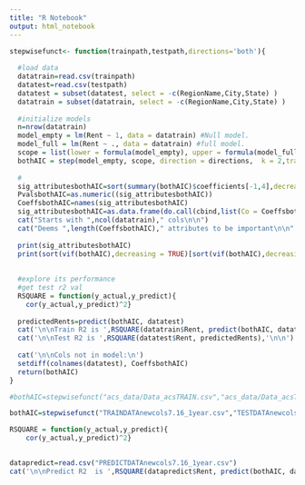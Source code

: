 ```yaml
---
title: "R Notebook"
output: html_notebook
---
```


```r
stepwisefunct<- function(trainpath,testpath,directions='both'){
  
  #load data
  datatrain=read.csv(trainpath)
  datatest=read.csv(testpath)
  datatest = subset(datatest, select = -c(RegionName,City,State) )
  datatrain = subset(datatrain, select = -c(RegionName,City,State) )
  
  #initialize models
  n=nrow(datatrain)
  model_empty = lm(Rent ~ 1, data = datatrain) #Null model.
  model_full = lm(Rent ~ ., data = datatrain) #full model.
  scope = list(lower = formula(model_empty), upper = formula(model_full))
  bothAIC = step(model_empty, scope, direction = directions,  k = 2,trace=0)
  
  #
  sig_attributesbothAIC=sort(summary(bothAIC)$coefficients[-1,4],decreasing = TRUE)
  PvalsbothAIC=as.numeric((sig_attributesbothAIC))
  CoeffsbothAIC=names(sig_attributesbothAIC)
  sig_attributesbothAIC=as.data.frame(do.call(cbind,list(Co = CoeffsbothAIC, P = PvalsbothAIC)))
  cat("Starts with ",ncol(datatrain)," cols\n\n")
  cat("Deems ",length(CoeffsbothAIC)," attributes to be important\n\n" )
  
  print(sig_attributesbothAIC)
  print(sort(vif(bothAIC),decreasing = TRUE)[sort(vif(bothAIC),decreasing = TRUE)>5])
  
  
  #explore its performance 
  #get test r2 val 
  RSQUARE = function(y_actual,y_predict){
    cor(y_actual,y_predict)^2}
  
  predictedRents=predict(bothAIC, datatest)
  cat('\n\nTrain R2 is ',RSQUARE(datatrain$Rent, predict(bothAIC, datatrain)))
  cat('\n\nTest R2 is ',RSQUARE(datatest$Rent, predictedRents),'\n\n')
  
  cat('\n\nCols not in model:\n')
  setdiff(colnames(datatest), CoeffsbothAIC)
  return(bothAIC)
}


```

```r
#bothAIC=stepwisefunct("acs_data/Data_acsTRAIN.csv","acs_data/Data_acsTEST.csv",directions='forward')

bothAIC=stepwisefunct("TRAINDATAnewcols7.16_1year.csv","TESTDATAnewcols7.16_1year.csv",directions='forward')
```
```r
RSQUARE = function(y_actual,y_predict){
    cor(y_actual,y_predict)^2}
  

datapredict=read.csv("PREDICTDATAnewcols7.16_1year.csv")
cat('\n\nPredict R2  is ',RSQUARE(datapredict$Rent, predict(bothAIC, datapredict)))
```
